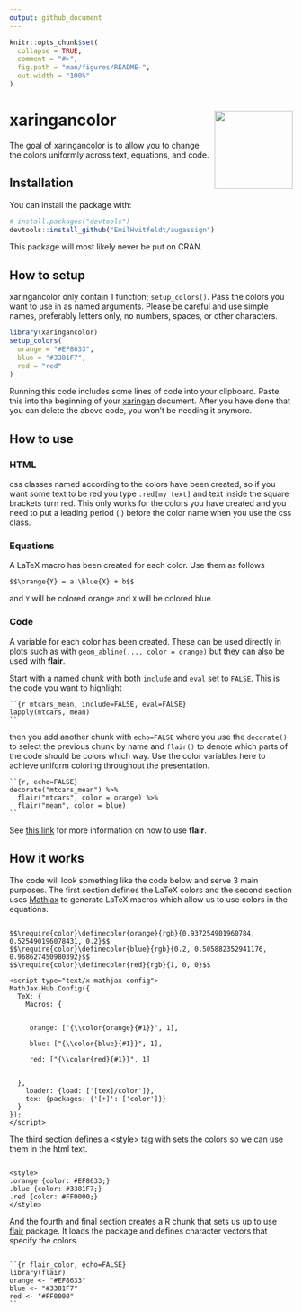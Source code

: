 ```yaml
---
output: github_document
---
```


<!-- README.md is generated from README.Rmd. Please edit that file -->

```r
knitr::opts_chunk$set(
  collapse = TRUE,
  comment = "#>",
  fig.path = "man/figures/README-",
  out.width = "100%"
)
```

# xaringancolor <img src='man/figures/logo.png' align="right" height="139" />

<!-- badges: start -->
<!-- badges: end -->

The goal of xaringancolor is to allow you to change the colors uniformly across text, equations, and code.

## Installation

You can install the package with:

``` r
# install.packages("devtools")
devtools::install_github("EmilHvitfeldt/augassign")
```

This package will most likely never be put on CRAN.

## How to setup

xaringancolor only contain 1 function; `setup_colors()`. Pass the colors you want to use in as named arguments. Please be careful and use simple names, preferably letters only, no numbers, spaces, or other characters.

```r
library(xaringancolor)
setup_colors(
  orange = "#EF8633",
  blue = "#3381F7",
  red = "red"
)
```

Running this code includes some lines of code into your clipboard. Paste this into the beginning of your [xaringan](https://github.com/yihui/xaringan) document. After you have done that you can delete the above code, you won't be needing it anymore.

## How to use

### HTML

css classes named according to the colors have been created, so if you want some text to be red you type `.red[my text]` and text inside the square brackets turn red. This only works for the colors you have created and you need to put a leading period (.) before the color name when you use the css class.

### Equations

A LaTeX macro has been created for each color. Use them as follows

```code
$$\orange{Y} = a \blue{X} + b$$
```

and `Y` will be colored orange and `X` will be colored blue.

### Code

A variable for each color has been created. These can be used directly in plots such as with `geom_abline(..., color = orange)` but they can also be used with **flair**.

Start with a named chunk with both `include` and `eval` set to `FALSE`. This is the code you want to highlight

```code
``{r mtcars_mean, include=FALSE, eval=FALSE}
lapply(mtcars, mean)
``
```

then you add another chunk with `echo=FALSE` where you use the `decorate()` to select the previous chunk by name and `flair()` to denote which parts of the code should be colors which way. Use the color variables here to achieve uniform coloring throughout the presentation.

```code
``{r, echo=FALSE}
decorate("mtcars_mean") %>%
  flair("mtcars", color = orange) %>%
  flair("mean", color = blue)
``
```

See [this link](https://r-for-educators.github.io/flair/index.html) for more information on how to use **flair**.

## How it works

The code will look something like the code below and serve 3 main purposes. The first section defines the LaTeX colors and the second section uses [Mathjax](https://www.mathjax.org/) to generate LaTeX macros which allow us to use colors in the equations.

```code

$$\require{color}\definecolor{orange}{rgb}{0.937254901960784, 0.525490196078431, 0.2}$$
$$\require{color}\definecolor{blue}{rgb}{0.2, 0.505882352941176, 0.968627450980392}$$
$$\require{color}\definecolor{red}{rgb}{1, 0, 0}$$

<script type="text/x-mathjax-config">
MathJax.Hub.Config({
  TeX: {
    Macros: {


     orange: ["{\\color{orange}{#1}}", 1],

     blue: ["{\\color{blue}{#1}}", 1],

     red: ["{\\color{red}{#1}}", 1]


  },
    loader: {load: ['[tex]/color']},
    tex: {packages: {'[+]': ['color']}}
  }
});
</script>

```

The third section defines a \<style\> tag with sets the colors so we can use them in the html text.

```code

<style>
.orange {color: #EF8633;}
.blue {color: #3381F7;}
.red {color: #FF0000;}
</style>

```

And the fourth and final section creates a R chunk that sets us up to use [flair](https://github.com/r-for-educators/flair) package. It loads the package and defines character vectors that specify the colors.

```code

``{r flair_color, echo=FALSE}
library(flair)
orange <- "#EF8633"
blue <- "#3381F7"
red <- "#FF0000"
``

```
